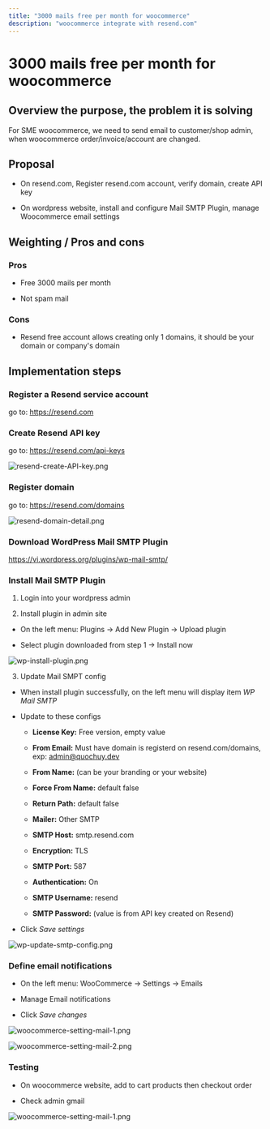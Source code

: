 ```yaml
---
title: "3000 mails free per month for woocommerce"
description: "woocommerce integrate with resend.com"
---
```


# **3000 mails free per month for woocommerce**

## **Overview the purpose, the problem it is solving**

For SME woocommerce, we need to send email to customer/shop admin, when woocommerce order/invoice/account are changed.

## **Proposal**

- On resend.com, Register resend.com account, verify domain, create API key

- On wordpress website, install and configure Mail SMTP Plugin, manage Woocommerce email settings

## **Weighting / Pros and cons**

### Pros

- Free 3000 mails per month

- Not spam mail

### Cons

- Resend free account allows creating only 1 domains, it should be your domain or company's domain

## **Implementation steps**

### Register a Resend service account

go to: https://resend.com

### Create Resend API key

go to: https://resend.com/api-keys

![resend-create-API-key.png](woocommerce-resend/resend-create-API-key.png)

### Register domain

go to: https://resend.com/domains

![resend-domain-detail.png](woocommerce-resend/resend-domain-detail.png)

### Download WordPress Mail SMTP Plugin

https://vi.wordpress.org/plugins/wp-mail-smtp/

### Install Mail SMTP Plugin

1. Login into your wordpress admin

2. Install plugin in admin site

- On the left menu: Plugins -> Add New Plugin -> Upload plugin

- Select plugin downloaded from step 1 -> Install now

![wp-install-plugin.png](woocommerce-resend/wp-install-plugin.png)

3. Update Mail SMPT config

- When install plugin successfully, on the left menu will display item *WP Mail SMTP*

- Update to these configs

    + **License Key:** Free version, empty value

    + **From Email:** Must have domain is registerd on resend.com/domains, exp: admin@quochuy.dev

    + **From Name:** (can be your branding or your website)

    + **Force From Name:** default false

    + **Return Path:** default false

    + **Mailer:** Other SMTP

    + **SMTP Host:** smtp.resend.com

    + **Encryption:** TLS

    + **SMTP Port:** 587

    + **Authentication:** On

    + **SMTP Username:** resend

    + **SMTP Password:** (value is from API key created on Resend)

- Click *Save settings*

![wp-update-smtp-config.png](woocommerce-resend/wp-update-smtp-config.png)

### Define email notifications

- On the left menu: WooCommerce -> Settings -> Emails

- Manage Email notifications

- Click *Save changes*

![woocommerce-setting-mail-1.png](woocommerce-resend/woocommerce-setting-mail-1.png)

![woocommerce-setting-mail-2.png](woocommerce-resend/woocommerce-setting-mail-2.png)

### Testing

- On woocommerce website, add to cart products then checkout order

- Check admin gmail

![woocommerce-setting-mail-1.png](woocommerce-resend/mail-template.png)
